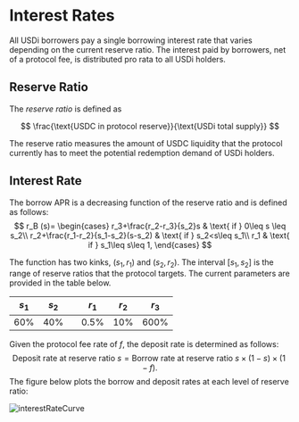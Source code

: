 # Interest Rates

All USDi borrowers pay a single borrowing interest rate that varies depending on the current reserve ratio. The interest paid by borrowers, net of a protocol fee, is distributed pro rata to all USDi holders.

## Reserve Ratio

The *reserve ratio* is defined as

$$
\frac{\text{USDC in protocol reserve}}{\text{USDi total supply}}
$$

The reserve ratio measures the amount of USDC liquidity that the protocol currently has to meet the potential redemption demand of USDi holders.

## Interest Rate
The borrow APR is a decreasing function of the reserve ratio and is defined as follows:
$$
r_B (s)=  \begin{cases}
	r_3+\frac{r_2-r_3}{s_2}s & \text{ if } 0\leq s \leq s_2\\
	r_2+\frac{r_1-r_2}{s_1-s_2}(s-s_2) & \text{ if } s_2<s\leq s_1\\
	r_1 & \text{ if } s_1\leq s\leq 1,
\end{cases}
$$

The function has two kinks, $(s_1,r_1)$ and $(s_2,r_2)$. The interval $[s_1,s_2]$ is the range of reserve ratios that the protocol targets. The current parameters are provided in the table below.

| $s_1$ | $s_2$ |    | $r_1$ | $r_2$ | $r_3$|
|-------|-------|----|-------|-------|------|
| 60%   | 40%   |    | 0.5%  | 10%   | 600% |







Given the protocol fee rate of $f$, the deposit rate is determined as follows:
$$
	\text{Deposit rate at reserve ratio $s$}= \text{Borrow rate at reserve ratio $s$}\times (1-s) \times (1-f).
$$
The figure below plots the borrow and deposit rates at each level of reserve ratio:

![interestRateCurve](./rateCurve.png)
